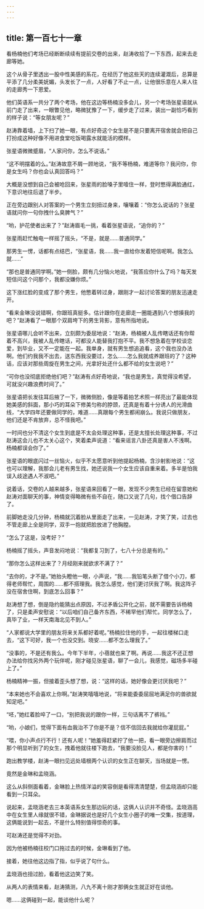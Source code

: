 ```yaml
---
---
---
```

title: 第一百七十一章
---




看杨楠他们考场已经断断续续有提前交卷的出来，赵涛收拾了一下东西，起来去走廊等她。

这个从骨子里透出一股中性美感的系花，在经历了他这些天的连续灌溉后，总算是平添了几分柔美妩媚，头发长了一点，人好看了不止一点，让他很乐意在人来人往的走廊秀一下恩爱。

他们英语系一共分了两个考场，他在这边等杨楠没多会儿，另一个考场张星语就从前门走了出来，一眼瞥见他，略微犹豫了一下，缓步走了过来，装出一副恰巧看到的样子说：“等女朋友呢？”

赵涛靠着墙，上下扫了她一眼，有点好奇这个女生是不是只要离开宿舍就会把自己打扮成这种好像不用进食堂吃饭喝露水就能活的模样。

张星语微微蹙眉，“人家问你，怎么不说话。”

“这不明摆着的么。”赵涛故意不屑一顾地说，“我不等杨楠，难道等你？我问你，你是女生吗？你也会认真回答吗？”

大概是没想到自己会被呛回来，张星雨的脸嗓子里噎住一样，登时憋得满脸通红，下意识地往后退了半步。

正在旁边跟别人对答案的一个男生立刻扭过身来，嚷嚷着：“你怎么说话的？张星语就问你一句你拽什么臭脾气？”

“哟，护花使者出来了？”赵涛眉毛一挑，看着张星语说，“追你的？”

张星雨赶忙触电一样摇了摇头，“不是，就是……普通同学。”

那男生一愣，话都有点结巴，“张星语，我……我一直给你发着短信呢啊。我怎么就……”

“那也是普通同学啊。”她一侧脸，颇有几分恼火地说，“我答应你什么了吗？每天发短信问这个问那个，我都没嫌你烦。”

这下涨红脸的变成了那个男生，他憋着转过身，跟刚才一起讨论答案的朋友迅速走开。

“看来金琳没说错啊，你跟班真挺多。估计跟你在走廊走一圈能遇到八个想揍我的吧？”赵涛看了一眼那个双肩垮下的男生背影，意有所指地说。

张星语哪儿会听不出来，立刻颇为委屈地说：“赵涛，杨楠被人乱传瞎话还有你帮着不高兴，我被人乱传瞎话，可都没人能替我打抱不平。我不想急着在学校谈恋爱，到毕业，又不一定能在一起。我单身，就有男生想追追看，这个我也没办法啊。他们约我我不出去，送东西我没要过，怎么……怎么我就成养跟班的了？这种话，应该对那些周旋在男生之间，光拿好处还什么都不给的女生说吧？”

“可你也没彻底拒绝他们吧？”赵涛有点好奇地说，“我也是男生，真觉得没希望，可就没兴趣浪费时间了。”

张星语把长发往耳后掖了一下，微微侧脸，像是等着拍艺术照一样亮出了最能体现她美感的斜面，那小巧的耳朵下修美匀称的脖颈，还真是有着十分诱人的光滑曲线，“大学四年还要做同学的，难道……真跟每个男生都闹崩么。我说只做朋友，他们还是不肯放弃，总不怪我吧。”

一时间也分不清这个女生到底是不太会处理这种事，还是太擅长处理这种事，不过赵涛这会儿也不太关心这个，笑着柔声说道：“看来谣言八卦还真是害人不浅啊。杨楠都误会你了。”

张星语的眼底闪过一丝恼火，似乎不太愿意听到他提起杨楠，含沙射影地说：“这也可以理解，我那会儿老有男生找，她还说我一个女生应该自重来着。多半是怕我误入歧途遇人不淑吧。”

说着话，交卷的人越来越多，张星语来回看了一眼，发现不少男生已经在留意她和赵涛对面聊天的事，神情变得略微有些不自在，随口又说了几句，找个借口告辞了。

前脚她走没几分钟，杨楠就沉着脸从里面走了出来，一见赵涛，才笑了笑，过去也不管走廊上全是同学，双手一抱就把脸放进了他胸膛。

“怎么了这是，没考好？”

杨楠摇了摇头，声音发闷地说：“我都复习到了，七八十分总是有的。”

“那你怎么这样出来了？月经刚来就欲求不满了？”

“去你的，才不是。”她抬头瞪他一眼，小声说，“我……我铅笔头断了借个小刀，都得老师帮忙，周围的……都不搭理我。我怎么感觉，他们更讨厌我了啊。我这阵子没在宿舍住啊，到底怎么回事？”

赵涛想了想，倒是隐约能猜出点原因，不过矛盾公开化之前，就不需要告诉杨楠了，只是柔声安慰说：“以后咱们自己备齐东西，不稀罕他们帮忙。同学怎么了，真毕了业，一样天南海北见不到人。”

“人家都说大学里的朋友将来关系都好着呢。”杨楠拉住他的手，一起往楼梯口走去，“这下可好，我一个也没交到。晓安……都不怎么理我了。”

“没事的，不是还有我么。今年下半年，小蓓就也来了啊。再说……我这不还正想办法给你找另外两个玩伴呢，刚才碰见张星语，聊了一会儿，我感觉，磁场多半碰上了。”

杨楠精神一振，但接着歪头想了想，说：“这样的话，她好像会更讨厌我吧？”

“本来她也不会喜欢上你啊。”赵涛笑嘻嘻地说，“将来能委委屈屈地满足你的兽欲就知足吧。”

“呸，”她红着脸啐了一口，“别把我说的跟你一样，三句话离不了裤裆。”

“哟，小娘们，觉得下面有血我治不了你是不是？信不信回去我就给你灌屁屁。”

“喂，你小声点行不行！还有人呢！”她羞得赶紧拧了他一把，看一眼旁边擦肩而过那个明显听到了的女生，拽着他就往楼下跑去，“我要没脸见人，都是你害的！”

跑出教学楼，赵涛一眼扫见远处墙根两个认识的女生正在聊天，当场就是一愣。

竟然是金琳和孟晓涵。

这么从斜侧面看着，金琳脸上热情洋溢的笑容倒是看得清清楚楚，但孟晓涵却只能看到一只耳朵。

说起来，孟晓涵老去三本英语系女生那边玩的话，这俩人认识并不奇怪。孟晓涵高中在女生里人缘就很不错，金琳据说也是好几个女生小圈子的唯一交集，按道理，这俩能说到一起去，不是什么特别值得惊奇的事。

可赵涛还是觉得不对劲。

因为他被杨楠往校门口拖过去的时候，金琳看到了他。

接着，她往他这边指了指，似乎说了句什么。

孟晓涵也扭过脸，看着他这边笑了笑。

从两人的表情来看，赵涛猜测，八九不离十刚才那俩女生就正好在谈他。

嗯……这俩碰到一起，能谈他什么呢？